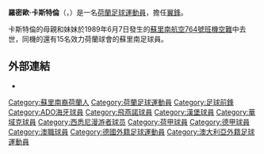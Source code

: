 {{noteta
|G1=uefa
|T=zh-hans:罗密欧·卡斯特伦;zh-hk:羅美奧·卡斯迪倫;zh-tw:羅密歐·卡斯特倫;
|1=zh-hans:卡斯特伦;zh-hk:卡斯迪倫;zh-tw:卡斯特倫;
|2=zh-hans:罗密欧;zh-hk:羅美奧;zh-tw:羅密歐;
|3=zh-hans:边锋; zh-hant:翼鋒;
}}
{{Football player infobox
| playername = 罗密欧·卡斯特伦<br>''Romeo Castelen''
| fullname = Romeo Castelen
| image = [[Image:Romeo_Castelen_004.jpg|250px]]
| dateofbirth = {{birth date and age|1983|5|3|df=y}} 
| cityofbirth =  [[帕拉马里博|帕拉马里博]] 
| countryofbirth = [[蘇里南|蘇里南]]
| height = {{height|meters=1.70}}
| nickname =
| currentclub = 
| clubnumber = 
| position = [[翼鋒|翼鋒]]
| youthyears = 1993–1997<br>1997–1998<br>1998–2000
| youthclubs = {{tsl|en|De Volewijckers|}}<br>[[鹿特丹斯巴達|鹿特丹斯巴達]]<br>[[ADO海牙|ADO海牙]]
| years = 2000–2004<br>2004–2007<br>2007–2012<br>2009–2011
| clubs = [[ADO海牙|ADO海牙]]<br>[[飛燕諾|飛燕諾]]<br>[[漢堡足球俱樂部|漢堡]]<br>[[漢堡足球俱樂部|漢堡二隊]]<br>[[沃尔加新挪夫哥罗德足球俱樂部|沃尔加新挪夫哥罗德]]<br>[[RKC瓦尔维科足球俱樂部|RKC瓦尔维科]]<br>[[西悉尼流浪足球俱樂部|西悉尼流浪]]<br>[[水原三星蓝翼足球俱樂部|水原三星蓝翼]]
| caps(goals) = 83 (20)<br>65 (20)<br>17 {{0}}(1)<br>{{0}}5 {{0}}(5)<br>2 {{0}}(0)<br>29 {{0}}(6)<br>44 {{0}}(9)<br>0 {{0}}(0)
<!--Please enter only league appearances and goals here - don't include cup and Champions League data!-->
| nationalyears = 2004–2007
| nationalteam = [[荷蘭國家足球隊|荷蘭]]
| nationalcaps(goals) = {{0}}10 {{0}}(1)
| pcupdate = 2012年7月28日 (四) 05:14 (UTC)
| ntupdate = 2008年7月1日
}}
'''羅密歐·卡斯特倫'''（{{lang-nl|'''Romeo Castelen'''}}，{{bd|1983年|5月3日|catidx=Castelen, Romeo}}）是一名[[荷蘭|荷蘭]][[足球|足球]][[運動員|運動員]]，擔任[[翼鋒|翼鋒]]。

卡斯特倫的母親和妹妹於1989年6月7日發生的[[蘇里南航空764號班機空難|蘇里南航空764號班機空難]]中去世，同機的還有15名效力荷蘭球會的蘇里南足球員。

==外部連結==
*{{wvo|500}}

{{2017年中甲分类名单浙江毅腾}}

{{DEFAULTSORT:Castelen, Romeo}}
[[Category:蘇里南裔荷蘭人|Category:蘇里南裔荷蘭人]]
[[Category:荷蘭足球運動員|Category:荷蘭足球運動員]]
[[Category:足球前鋒|Category:足球前鋒]]
[[Category:ADO海牙球員|Category:ADO海牙球員]]
[[Category:飛燕諾球員|Category:飛燕諾球員]]
[[Category:漢堡球員|Category:漢堡球員]]
[[Category:華域克球員|Category:華域克球員]]
[[Category:西悉尼漫游者球员|Category:西悉尼漫游者球员]]
[[Category:荷甲球員|Category:荷甲球員]]
[[Category:德甲球員|Category:德甲球員]]
[[Category:澳職球員|Category:澳職球員]]
[[Category:德國外籍足球運動員|Category:德國外籍足球運動員]]
[[Category:澳大利亞外籍足球運動員|Category:澳大利亞外籍足球運動員]]